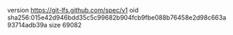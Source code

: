 version https://git-lfs.github.com/spec/v1
oid sha256:015e42d946bdd35c5c99682b904fcb9fbe088b76458e2d98c663a93714adb39a
size 69082
